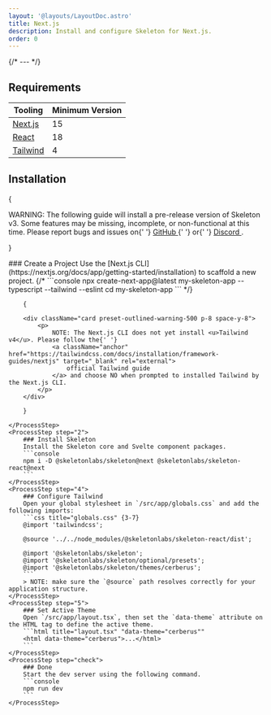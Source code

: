 ```yaml
---
layout: '@layouts/LayoutDoc.astro'
title: Next.js
description: Install and configure Skeleton for Next.js.
order: 0
---
```




{/* --- */}

## Requirements

| Tooling                              | Minimum Version |
| ------------------------------------ | --------------- |
| [Next.js](https://nextjs.org/)       | 15              |
| [React](https://react.dev/)          | 18              |
| [Tailwind](https://tailwindcss.com/) | 4               |

## Installation

{

<div className="card preset-outlined-error-500 preset-tonal-error p-8 space-y-8">
	<p>
		WARNING: The following guide will install a pre-release version of Skeleton v3. Some features may be missing, incomplete, or
		non-functional at this time. Please report bugs and issues on{' '}
		<a className="anchor" href="https://github.com/skeletonlabs/skeleton/issues/new/choose" target="_blank" rel="external">
			GitHub
		</a>{' '}
		or{' '}
		<a className="anchor" href="https://discord.gg/EXqV7W8MtY" target="_blank" rel="external">
			Discord
		</a>
		.
	</p>
</div>

}

<Process>
    <ProcessStep step="1">
        ### Create a Project
        Use the [Next.js CLI](https://nextjs.org/docs/app/getting-started/installation) to scaffold a new project.
		{/*
        ```console
        npx create-next-app@latest my-skeleton-app --typescript --tailwind --eslint
        cd my-skeleton-app
        ```
		*/}

        {

        <div className="card preset-outlined-warning-500 p-8 space-y-8">
            <p>
                NOTE: The Next.js CLI does not yet install <u>Tailwind v4</u>. Please follow the{' '}
                <a className="anchor" href="https://tailwindcss.com/docs/installation/framework-guides/nextjs" target="_blank" rel="external">
                    official Tailwind guide
                </a> and choose NO when prompted to installed Tailwind by the Next.js CLI.
            </p>
        </div>

        }

    </ProcessStep>
    <ProcessStep step="2">
        ### Install Skeleton
        Install the Skeleton core and Svelte component packages.
        ```console
        npm i -D @skeletonlabs/skeleton@next @skeletonlabs/skeleton-react@next
        ```
    </ProcessStep>
    <ProcessStep step="4">
        ### Configure Tailwind
        Open your global stylesheet in `/src/app/globals.css` and add the following imports:
        ```css title="globals.css" {3-7}
        @import 'tailwindcss';

    	@source '../../node_modules/@skeletonlabs/skeleton-react/dist';

        @import '@skeletonlabs/skeleton';
        @import '@skeletonlabs/skeleton/optional/presets';
        @import '@skeletonlabs/skeleton/themes/cerberus';
        ```
    	> NOTE: make sure the `@source` path resolves correctly for your application structure.
    </ProcessStep>
    <ProcessStep step="5">
        ### Set Active Theme
        Open `/src/app/layout.tsx`, then set the `data-theme` attribute on the HTML tag to define the active theme.
        ```html title="layout.tsx" "data-theme="cerberus""
        <html data-theme="cerberus">...</html>
        ```
    </ProcessStep>
    <ProcessStep step="check">
        ### Done
        Start the dev server using the following command.
    	```console
        npm run dev
        ```
    </ProcessStep>

</Process>
